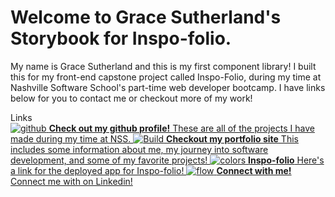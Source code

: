 

<Meta title="Example/Introduction" />

<style>{`

  .subheading {
    --mediumdark: '#999999';
    font-weight: 900;
    font-size: 13px;
    color: #999;
    letter-spacing: 6px;
    line-height: 24px;
    text-transform: uppercase;
    margin-bottom: 12px;
    margin-top: 40px;
  }

  .link-list {
    display: grid;
    grid-template-columns: 1fr;
    grid-template-rows: 1fr 1fr;
    row-gap: 10px;
  }

  @media (min-width: 620px) {
    .link-list {
      row-gap: 20px;
      column-gap: 20px;
      grid-template-columns: 1fr 1fr;
    }
  }

  @media all and (-ms-high-contrast:none) {
  .link-list {
      display: -ms-grid;
      -ms-grid-columns: 1fr 1fr;
      -ms-grid-rows: 1fr 1fr;
    }
  }

  .link-item {
    background-color: #A9CEF4;
    display: block;
    padding: 20px 30px 20px 15px;
    border: 1px solid #00000010;
    border-radius: 5px;
    transition: background 150ms ease-out, border 150ms ease-out, transform 150ms ease-out;
    color: #36494E;
    display: flex;
    align-items: flex-start;
  }

  .link-item:hover {
    border-color: #1EA7FD50;
    transform: translate3d(0, -3px, 0);
    box-shadow: rgba(0, 0, 0, 0.08) 0 3px 10px 0;
  }

  .link-item:active {
    border-color: #1EA7FD;
    transform: translate3d(0, 0, 0);
  }

  .link-item strong {
    font-weight: 700;
    display: block;
    margin-bottom: 2px;
  }
  
  .link-item img {
    height: 40px;
    width: 40px;
    margin-right: 15px;
    flex: none;
  }

  .link-item span {
    font-size: 14px;
    line-height: 20px;
  }

  .tip {
    display: inline-block;
    border-radius: 1em;
    font-size: 11px;
    line-height: 12px;
    font-weight: 700;
    background: #E7FDD8;
    color: #66BF3C;
    padding: 4px 12px;
    margin-right: 10px;
    vertical-align: top;
  }

  .tip-wrapper {
    font-size: 13px;
    line-height: 20px;
    margin-top: 40px;
    margin-bottom: 40px;
  }

  .tip-wrapper code {
    font-size: 12px;
    display: inline-block;
  }

  
`}</style>

# Welcome to Grace Sutherland's Storybook for Inspo-folio.

My name is Grace Sutherland and this is my first component library! I built this for my front-end
capstone project called Inspo-Folio, during my time at Nashville Software School's part-time web developer bootcamp.
I have links below for you to contact me or checkout more of my work!

<div className="subheading">Links</div>

<div className="link-list">
  <a
    className="link-item"
    href="https://github.com/rgs1690"
    target="_blank"
  >
    <img src="https://cdn.worldvectorlogo.com/logos/github-icon.svg" alt="github" />
    <span>
      <strong>Check out my github profile!</strong>
      These are all of the projects I have made during my time at NSS.
    </span>
  </a>
  <a
    className="link-item"
    href="https://grace-sutherland.netlify.app/"
    target="_blank"
  >
    <img src={StackAlt} alt="Build" />
    <span>
      <strong>Checkout my portfolio site</strong>
      This includes some information about me, my journey into software development, and some of 
      my favorite projects!
    </span>
  </a>
  <a
    className="link-item"
    href=""
    target="_blank"
  >
    <img src={Colors} alt="colors" />
    <span>
      <strong>Inspo-folio</strong>
      Here's a link for the deployed app for Inspo-folio!
    </span>
  </a>
  <a
    className="link-item"
    href="https://www.linkedin.com/in/grace-sutherland4724/"
    target="_blank"
  >
    <img src="https://cdn.worldvectorlogo.com/logos/linkedin-icon-2.svg" alt="flow" />
    <span>
      <strong>Connect with me!</strong>
      Connect me with on Linkedin!
    </span>
  </a>
</div>

